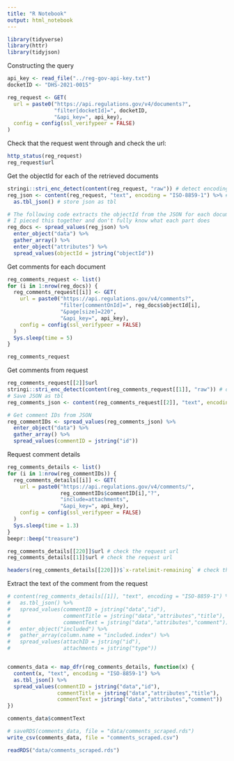 ```yaml
---
title: "R Notebook"
output: html_notebook
---
```


```r
library(tidyverse)
library(httr)
library(tidyjson)
```

Constructing the query
```r
api_key <- read_file("../reg-gov-api-key.txt")
docketID <- "DHS-2021-0015"
```

```r
reg_request <- GET(
  url = paste0("https://api.regulations.gov/v4/documents?",
               "filter[docketId]=", docketID,
               "&api_key=", api_key),
  config = config(ssl_verifypeer = FALSE)
)
```

Check that the request went through and check the url:
```r
http_status(reg_request)
reg_request$url
```

Get the objectId for each of the retrieved documents
```r
stringi::stri_enc_detect(content(reg_request, "raw")) # detect encoding
reg_json <- content(reg_request, "text", encoding = "ISO-8859-1") %>% # extract content
  as.tbl_json() # store json as tbl

# The following code extracts the objectId from the JSON for each document
# I pieced this together and don't fully know what each part does
reg_docs <- spread_values(reg_json) %>% 
  enter_object("data") %>% 
  gather_array() %>% 
  enter_object("attributes") %>%
  spread_values(objectId = jstring("objectId"))

```

Get comments for each document
```r
reg_comments_request <- list()
for (i in 1:nrow(reg_docs)) {
  reg_comments_request[[i]] <- GET(
    url = paste0("https://api.regulations.gov/v4/comments?",
                 "filter[commentOnId]=", reg_docs$objectId[i],
                 "&page[size]=220",
                 "&api_key=", api_key),
    config = config(ssl_verifypeer = FALSE)
  )
  Sys.sleep(time = 5)
}

reg_comments_request
```

Get comments from request
```r
reg_comments_request[[2]]$url
stringi::stri_enc_detect(content(reg_comments_request[[1]], "raw")) # detect encoding
# Save JSON as tbl
reg_comments_json <- content(reg_comments_request[[2]], "text", encoding = "ISO-8859-1") %>% as.tbl_json()

# Get comment IDs from JSON
reg_commentIDs <- spread_values(reg_comments_json) %>%
  enter_object("data") %>%
  gather_array() %>%
  spread_values(commentID = jstring("id"))

```

Request comment details
```r
reg_comments_details <- list()
for (i in 1:nrow(reg_commentIDs)) {
  reg_comments_details[[i]] <- GET(
    url = paste0("https://api.regulations.gov/v4/comments/",
                 reg_commentIDs$commentID[i],"?",
                 "include=attachments",
                 "&api_key=", api_key),
    config = config(ssl_verifypeer = FALSE)
  )
  Sys.sleep(time = 1.3)
}
beepr::beep("treasure")
```

```r
reg_comments_details[[220]]$url # check the request url
reg_comments_details[[1]]$url # check the request url

headers(reg_comments_details[[220]])$`x-ratelimit-remaining` # check the number of requests left this hour
```

Extract the text of the comment from the request
```r
# content(reg_comments_details[[1]], "text", encoding = "ISO-8859-1") %>%
#   as.tbl_json() %>%
#   spread_values(commentID = jstring("data","id"),
#                 commentTitle = jstring("data","attributes","title"),
#                 commentText = jstring("data","attributes","comment")) %>%
#   enter_object("included") %>%
#   gather_array(column.name = "included.index") %>%
#   spread_values(attachID = jstring("id"),
#                 attachments = jstring("type"))


comments_data <- map_dfr(reg_comments_details, function(x) {
  content(x, "text", encoding = "ISO-8859-1") %>%
  as.tbl_json() %>%
  spread_values(commentID = jstring("data","id"),
                commentTitle = jstring("data","attributes","title"),
                commentText = jstring("data","attributes","comment"))
})

comments_data$commentText

# saveRDS(comments_data, file = "data/comments_scraped.rds")
write_csv(comments_data, file = "comments_scraped.csv")
```

```r
readRDS("data/comments_scraped.rds")
```

